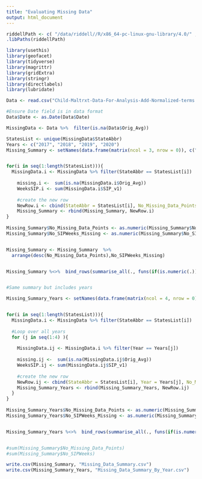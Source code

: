 ```yaml
---
title: "Evaluating Missing Data"
output: html_document
---
```


```r
riddellPath <- c( "/data/riddell//R/x86_64-pc-linux-gnu-library/4.0/" , .libPaths() )
.libPaths(riddellPath)

library(usethis)
library(geofacet) 
library(tidyverse)
library(magrittr)
library(gridExtra)
library(stringr)
library(directlabels)
library(lubridate)

```


```r

Data <- read.csv("Child-Maltrxt-Data-For-Analysis-Add-Normalized-terms.csv", header = TRUE, sep = ",")

#Ensure Date field is in data format
Data$Date <- as.Date(Data$Date)

```

```r

MissingData <- Data %>%  filter(is.na(Data$Orig_Avg))

StatesList <- unique(MissingData$StateAbbr)
Years <- c("2017", "2018", "2019", "2020")
Missing_Summary <- setNames(data.frame(matrix(ncol = 3, nrow = 0)), c("StateAbbr", "No_Missing_Data_Points", "No_SIPWeeks_Missing"))


for(i in seq(1:length(StatesList))){
  MissingData.i <- MissingData %>% filter(StateAbbr == StatesList[i])
  
    missing.i <-  sum(is.na(MissingData.i$Orig_Avg))
    WeeksSIP.i <- sum(MissingData.i$SIP_v1)
    
    #create the new row 
    NewRow.i <- cbind(StateAbbr = StatesList[i], No_Missing_Data_Points = missing.i, No_SIPWeeks_Missing= WeeksSIP.i)
    Missing_Summary <- rbind(Missing_Summary, NewRow.i)
}
  
Missing_Summary$No_Missing_Data_Points <- as.numeric(Missing_Summary$No_Missing_Data_Points)
Missing_Summary$No_SIPWeeks_Missing <- as.numeric(Missing_Summary$No_SIPWeeks_Missing)


Missing_Summary <- Missing_Summary  %>% 
  arrange(desc(No_Missing_Data_Points),No_SIPWeeks_Missing)  


Missing_Summary %<>%  bind_rows(summarise_all(., funs(if(is.numeric(.)) sum(.) else "Total")))


#Same summary but includes years

Missing_Summary_Years <- setNames(data.frame(matrix(ncol = 4, nrow = 0)), c("StateAbbr", "Year", "No_Missing_Data_Points", "No_SIPWeeks_Missing"))


for(i in seq(1:length(StatesList))){
  MissingData.i <- MissingData %>% filter(StateAbbr == StatesList[i])
  
  #Loop over all years
  for (j in seq(1:4) ){
    
    MissingData.ij <- MissingData.i %>% filter(Year == Years[j])
    
    missing.ij <-  sum(is.na(MissingData.ij$Orig_Avg))
    WeeksSIP.ij <- sum(MissingData.ij$SIP_v1)
    
    #create the new row 
    NewRow.ij <- cbind(StateAbbr = StatesList[i], Year = Years[j], No_Missing_Data_Points = missing.ij, No_SIPWeeks_Missing= WeeksSIP.ij)
    Missing_Summary_Years <- rbind(Missing_Summary_Years, NewRow.ij)
  }
}
  
Missing_Summary_Years$No_Missing_Data_Points <- as.numeric(Missing_Summary_Years$No_Missing_Data_Points)
Missing_Summary_Years$No_SIPWeeks_Missing <- as.numeric(Missing_Summary_Years$No_SIPWeeks_Missing)


Missing_Summary_Years %<>%  bind_rows(summarise_all(., funs(if(is.numeric(.)) sum(.) else "Total")))


#sum(Missing_Summary$No_Missing_Data_Points)
#sum(Missing_Summary$No_SIPWeeks)
```

```r
write.csv(Missing_Summary, "Missing_Data_Summary.csv")
write.csv(Missing_Summary_Years, "Missing_Data_Summary_By_Year.csv")
```


